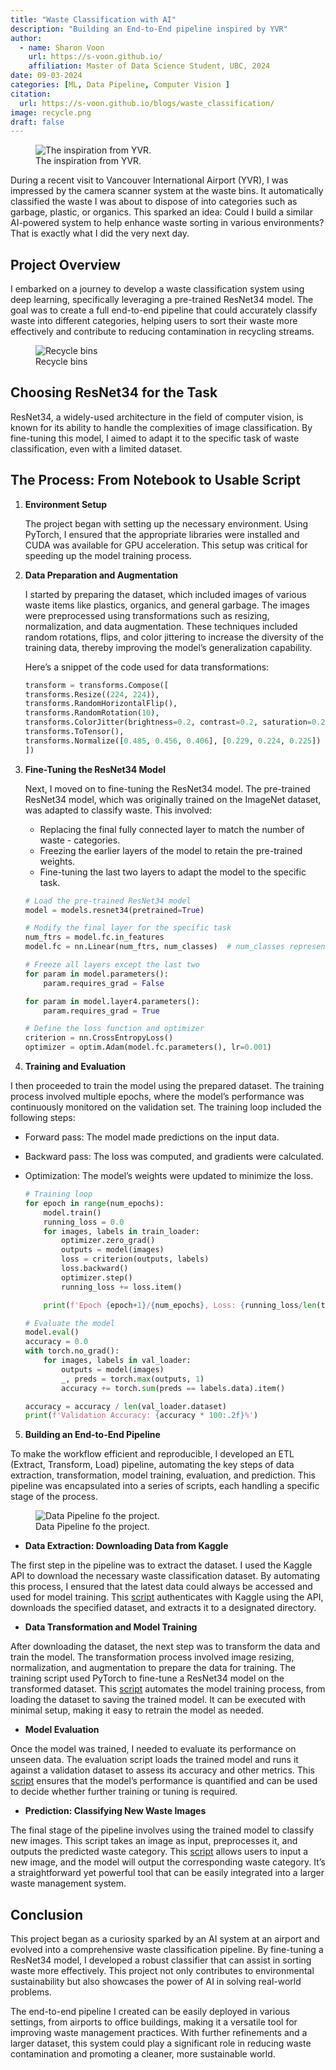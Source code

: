 ```yaml
---
title: "Waste Classification with AI"
description: "Building an End-to-End pipeline inspired by YVR"
author:
  - name: Sharon Voon
    url: https://s-voon.github.io/
    affiliation: Master of Data Science Student, UBC, 2024
date: 09-03-2024
categories: [ML, Data Pipeline, Computer Vision ]
citation: 
  url: https://s-voon.github.io/blogs/waste_classification/
image: recycle.png
draft: false
---
```


<style>
h1.title {
    color: white;
}
</style>

![The inspiration from YVR.](oscar-yvr.jpg)

During a recent visit to Vancouver International Airport (YVR), I was impressed by the camera scanner system at the waste bins. It automatically classified the waste I was about to dispose of into categories such as garbage, plastic, or organics. This sparked an idea: Could I build a similar AI-powered system to help enhance waste sorting in various environments? That is exactly what I did the very next day.

## Project Overview
I embarked on a journey to develop a waste classification system using deep learning, specifically leveraging a pre-trained ResNet34 model. The goal was to create a full end-to-end pipeline that could accurately classify waste into different categories, helping users to sort their waste more effectively and contribute to reducing contamination in recycling streams.

![Recycle bins](recycle.png)

## Choosing ResNet34 for the Task
ResNet34, a widely-used architecture in the field of computer vision, is known for its ability to handle the complexities of image classification. By fine-tuning this model, I aimed to adapt it to the specific task of waste classification, even with a limited dataset.

## The Process: From Notebook to Usable Script

1. **Environment Setup**

    The project began with setting up the necessary environment. Using PyTorch, I ensured that the appropriate libraries were installed and CUDA was available for GPU acceleration. This setup was critical for speeding up the model training process.

2. **Data Preparation and Augmentation**

    I started by preparing the dataset, which included images of various waste items like plastics, organics, and general garbage. The images were preprocessed using transformations such as resizing, normalization, and data augmentation. These techniques included random rotations, flips, and color jittering to increase the diversity of the training data, thereby improving the model's generalization capability.

    Here’s a snippet of the code used for data transformations:

    ```python
    transform = transforms.Compose([
    transforms.Resize((224, 224)),
    transforms.RandomHorizontalFlip(),
    transforms.RandomRotation(10),
    transforms.ColorJitter(brightness=0.2, contrast=0.2, saturation=0.2, hue=0.2),
    transforms.ToTensor(),
    transforms.Normalize([0.485, 0.456, 0.406], [0.229, 0.224, 0.225])
    ])
    ```
3. **Fine-Tuning the ResNet34 Model**

    Next, I moved on to fine-tuning the ResNet34 model. The pre-trained ResNet34 model, which was originally trained on the ImageNet dataset, was adapted to classify waste. This involved:

    - Replacing the final fully connected layer to match the number of waste - categories.
    - Freezing the earlier layers of the model to retain the pre-trained weights.
    - Fine-tuning the last two layers to adapt the model to the specific task.

    ```python
    # Load the pre-trained ResNet34 model
    model = models.resnet34(pretrained=True)

    # Modify the final layer for the specific task
    num_ftrs = model.fc.in_features
    model.fc = nn.Linear(num_ftrs, num_classes)  # num_classes represents the waste categories

    # Freeze all layers except the last two
    for param in model.parameters():
        param.requires_grad = False

    for param in model.layer4.parameters():
        param.requires_grad = True

    # Define the loss function and optimizer
    criterion = nn.CrossEntropyLoss()
    optimizer = optim.Adam(model.fc.parameters(), lr=0.001)
    ```

4. **Training and Evaluation**

I then proceeded to train the model using the prepared dataset. The training process involved multiple epochs, where the model's performance was continuously monitored on the validation set. The training loop included the following steps:

- Forward pass: The model made predictions on the input data.
- Backward pass: The loss was computed, and gradients were calculated.
- Optimization: The model's weights were updated to minimize the loss.

    ```python
    # Training loop
    for epoch in range(num_epochs):
        model.train()
        running_loss = 0.0
        for images, labels in train_loader:
            optimizer.zero_grad()
            outputs = model(images)
            loss = criterion(outputs, labels)
            loss.backward()
            optimizer.step()
            running_loss += loss.item()

        print(f'Epoch {epoch+1}/{num_epochs}, Loss: {running_loss/len(train_loader)}')

    # Evaluate the model
    model.eval()
    accuracy = 0.0
    with torch.no_grad():
        for images, labels in val_loader:
            outputs = model(images)
            _, preds = torch.max(outputs, 1)
            accuracy += torch.sum(preds == labels.data).item()

    accuracy = accuracy / len(val_loader.dataset)
    print(f'Validation Accuracy: {accuracy * 100:.2f}%')
    ```

5. **Building an End-to-End Pipeline**

To make the workflow efficient and reproducible, I developed an ETL (Extract, Transform, Load) pipeline, automating the key steps of data extraction, transformation, model training, evaluation, and prediction. This pipeline was encapsulated into a series of scripts, each handling a specific stage of the process.

![Data Pipeline fo the project.](pipeline.png)

- **Data Extraction: Downloading Data from Kaggle**

The first step in the pipeline was to extract the dataset. I used the Kaggle API to download the necessary waste classification dataset. By automating this process, I ensured that the latest data could always be accessed and used for model training. This [script](https://github.com/s-voon/waste_classification/blob/main/script/download_dataset.py) authenticates with Kaggle using the API, downloads the specified dataset, and extracts it to a designated directory.

- **Data Transformation and Model Training** 

After downloading the dataset, the next step was to transform the data and train the model. The transformation process involved image resizing, normalization, and augmentation to prepare the data for training. The training script used PyTorch to fine-tune a ResNet34 model on the transformed dataset. This [script](https://github.com/s-voon/waste_classification/blob/main/script/train.py) automates the model training process, from loading the dataset to saving the trained model. It can be executed with minimal setup, making it easy to retrain the model as needed.

- **Model Evaluation**

Once the model was trained, I needed to evaluate its performance on unseen data. The evaluation script loads the trained model and runs it against a validation dataset to assess its accuracy and other metrics. This [script](https://github.com/s-voon/waste_classification/blob/main/script/evaluate.py) ensures that the model's performance is quantified and can be used to decide whether further training or tuning is required.

- **Prediction: Classifying New Waste Images**

The final stage of the pipeline involves using the trained model to classify new images. This script takes an image as input, preprocesses it, and outputs the predicted waste category. This [script](https://github.com/s-voon/waste_classification/blob/main/script/predict.py) allows users to input a new image, and the model will output the corresponding waste category. It’s a straightforward yet powerful tool that can be easily integrated into a larger waste management system.

## Conclusion
This project began as a curiosity sparked by an AI system at an airport and evolved into a comprehensive waste classification pipeline. By fine-tuning a ResNet34 model, I developed a robust classifier that can assist in sorting waste more effectively. This project not only contributes to environmental sustainability but also showcases the power of AI in solving real-world problems.

The end-to-end pipeline I created can be easily deployed in various settings, from airports to office buildings, making it a versatile tool for improving waste management practices. With further refinements and a larger dataset, this system could play a significant role in reducing waste contamination and promoting a cleaner, more sustainable world.